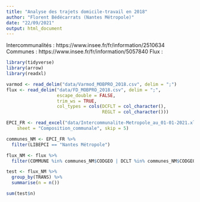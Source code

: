 ```yaml
---
title: "Analyse des trajets domicile-travail en 2018"
author: "Florent Bédécarrats (Nantes Métropole)"
date: "22/09/2021"
output: html_document
---
```


Intercommunalités : https://www.insee.fr/fr/information/2510634
Communes : https://www.insee.fr/fr/information/5057840
Flux : 


```r
library(tidyverse)
library(arrow)
library(readxl)

varmod <- read_delim("data/Varmod_MOBPRO_2018.csv", delim = ";")
flux <- read_delim("data/FD_MOBPRO_2018.csv", delim = ";", 
                   escape_double = FALSE, 
                   trim_ws = TRUE,
                   col_types = cols(DCFLT = col_character(),
                                    REGLT = col_character()))

EPCI_FR <- read_excel("data/Intercommunalite-Metropole_au_01-01-2021.xlsx", 
    sheet = "Composition_communale", skip = 5)

communes_NM <- EPCI_FR %>%
  filter(LIBEPCI == "Nantes Métropole")

flux_NM <- flux %>%
  filter(COMMUNE %in% communes_NM$CODGEO | DCLT %in% communes_NM$CODGEO)

test <- flux_NM %>%
  group_by(TRANS) %>%
  summarise(n = n())

sum(test$n)

```

